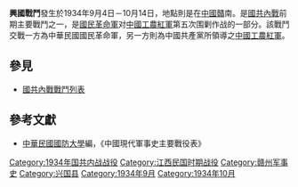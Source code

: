 {{Infobox Military Conflict|
campaign=|
image=|
caption=|
conflict=興國戰鬥|
partof=[[國共內戰|國共內戰]]|
date=1934年9月4日－10月14日|
place=[[中國|中國]]贛南|
result=雙方數度激戰，國軍出動飛機攻擊中國共產黨紅軍，不過其中二架於10月14日互撞，四飛行員喪生殉職。同日，國軍佔領興國。此役和同时期的其他几次失利使得共军开始[[长征|长征]]。|
combatant1=中華民國國民革命軍8縱隊周渾元部、5師謝溥福部、13師萬耀煌部、96師蕭致平部|
combatant2=中國共產黨紅軍2師莫高清部、13師陳伯堅部、30師、陈毅獨6師| 
commander1=周渾元、謝溥福、萬耀煌、蕭志平|
commander2=[[陈毅|陈毅]]、莫高清、陳伯堅|
strength1=|
strength2=|
casualties1=|
casualties2=|
}}
'''興國戰鬥'''發生於1934年9月4日－10月14日，地點則是在[[中國|中國]][[江西|贛]]南。是[[國共內戰|國共內戰]]前期主要戰鬥之一，是[[國民革命軍|國民革命軍]]对[[中國工農紅軍|中國工農紅軍]]第五次围剿作战的一部分。該戰鬥交戰一方為中華民國國民革命軍，另一方則為中國共產黨所領導之[[中國工農紅軍|中國工農紅軍]]。
==參見==
*[[國共內戰戰鬥列表|國共內戰戰鬥列表]]
==參考文獻==
*[[中華民國|中華民國]][[國防大學_(臺灣)|國防大學]]編，《中國現代軍事史主要戰役表》

[[Category:1934年国共内战战役|Category:1934年国共内战战役]]
[[Category:江西民国时期战役|Category:江西民国时期战役]]
[[Category:赣州军事史|Category:赣州军事史]]
[[Category:兴国县|Category:兴国县]]
[[Category:1934年9月|Category:1934年9月]]
[[Category:1934年10月|Category:1934年10月]]